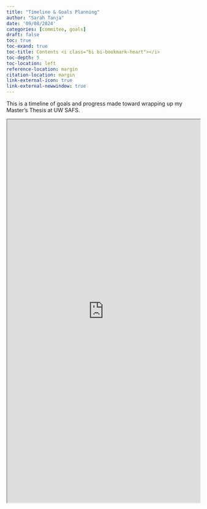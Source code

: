 ```yaml
---
title: "Timeline & Goals Planning"
author: "Sarah Tanja"
date: '09/08/2024'
categories: [commitee, goals]
draft: false
toc: true
toc-exand: true
toc-title: Contents <i class="bi bi-bookmark-heart"></i>
toc-depth: 5
toc-location: left
reference-location: margin
citation-location: margin
link-external-icon: true
link-external-newwindow: true
---
```


This is a timeline of goals and progress made toward wrapping up my Master's Thesis at UW SAFS. 

<iframe src="https://docs.google.com/spreadsheets/d/e/2PACX-1vS-FltS0gz5v6VDqsQWJwW0jDbWHTP0Jkc9JmMBL4_0tbcKZqxzAEJp5i3mxbxD8DZ8RxsXmvY7P9X8/pubhtml?gid=0&single=true"
        width="100%" 
        height="1000px">

</iframe>
